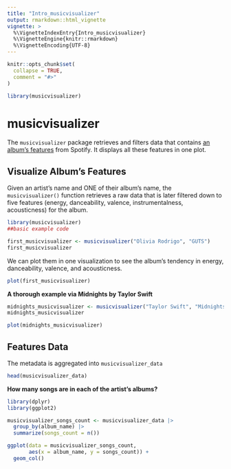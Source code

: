 ```yaml
---
title: "Intro_musicvisualizer"
output: rmarkdown::html_vignette
vignette: >
  %\VignetteIndexEntry{Intro_musicvisualizer}
  %\VignetteEngine{knitr::rmarkdown}
  %\VignetteEncoding{UTF-8}
---
```


```r
knitr::opts_chunk$set(
  collapse = TRUE,
  comment = "#>"
)
```

```r
library(musicvisualizer)
```

# musicvisualizer

<!-- badges: start -->

<!-- badges: end -->

The `musicvisualizer` package retrieves and filters data that contains [an album's features](https://spotify.com) from Spotify. It displays all these features in one plot.

## Visualize Album's Features

Given an artist's name and ONE of their album's name, the `musicvisualizer()` function retrieves a raw data that is later filtered down to five features (energy, danceability, valence, instrumentalness, acousticness) for the album.

```r
library(musicvisualizer)
##basic example code

first_musicvisualizer <- musicvisualizer("Olivia Rodrigo", "GUTS")
first_musicvisualizer
```

We can plot them in one visualization to see the album's tendency in energy, danceability, valence, and acousticness.

```r
plot(first_musicvisualizer)
```

**A thorough example via Midnights by Taylor Swift**
```r
midnights_musicvisualizer <- musicvisualizer("Taylor Swift", "Midnights")
midnights_musicvisualizer

plot(midnights_musicvisualizer)
```


## Features Data

The metadata is aggregated into `musicvisualizer_data`

```r
head(musicvisualizer_data)
```


**How many songs are in each of the artist's albums?**

```r
library(dplyr)
library(ggplot2)
```

```r
musicvisualizer_songs_count <- musicvisualizer_data |>
  group_by(album_name) |>
  summarize(songs_count = n())
```

```r
ggplot(data = musicvisualizer_songs_count,
       aes(x = album_name, y = songs_count)) +
  geom_col()
```
